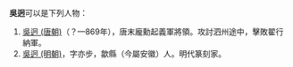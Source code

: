 '''吳迥'''可以是下列人物：

#[[吳迥_(唐朝)|吳迥 (唐朝)]]（？—869年），唐末龐勳起義軍將領。攻討泗州途中，擊敗翟行納軍。
#[[吳迥_(明朝)|吳迥 (明朝)]]，字亦步，歙縣（今屬安徽）人。明代篆刻家。

{{disambig|J迥|Cat=二字吴姓人名消歧义}}